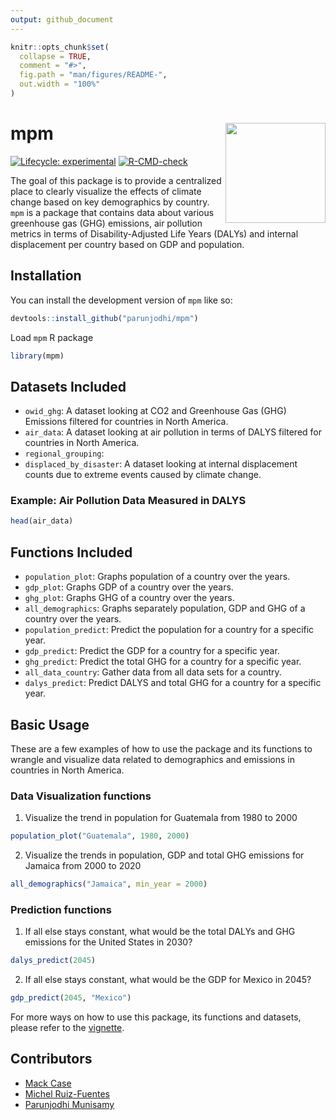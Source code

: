 ```yaml
---
output: github_document
---
```


<!-- README.md is generated from README.Rmd. Please edit that file -->

```r
knitr::opts_chunk$set(
  collapse = TRUE,
  comment = "#>",
  fig.path = "man/figures/README-",
  out.width = "100%"
)
```

# mpm <img src='data-raw/hex-mpm.png' align="right" height="160"/>

<!-- badges: start -->
[![Lifecycle: experimental](https://img.shields.io/badge/lifecycle-experimental-orange.svg)](https://lifecycle.r-lib.org/articles/stages.html#experimental)
[![R-CMD-check](https://github.com/parunjodhi/mpm/actions/workflows/R-CMD-check.yaml/badge.svg)](https://github.com/parunjodhi/mpm/actions/workflows/R-CMD-check.yaml)
<!-- [![CRAN status](https://www.r-pkg.org/badges/version/mpm)](https://CRAN.R-project.org/package=mpm) -->
<!-- badges: end -->

The goal of this package is to provide a centralized place to clearly visualize the effects of climate change based on key demographics by country. `mpm` is a package that contains data about various greenhouse gas (GHG) emissions, air pollution metrics in terms of Disability-Adjusted Life Years (DALYs) and internal displacement per country based on GDP and population.

## Installation

You can install the development version of `mpm` like so:

``` r
devtools::install_github("parunjodhi/mpm")
```

Load `mpm` R package
```r
library(mpm)
```

## Datasets Included
  + `owid_ghg`: A dataset looking at CO2 and Greenhouse Gas (GHG) Emissions filtered for countries in North America.
  + `air_data`: A dataset looking at air pollution in terms of DALYS filtered for countries in North America.
  + `regional_grouping`:
  + `displaced_by_disaster`: A dataset looking at internal displacement counts due to extreme events caused by climate change.
  
### Example: Air Pollution Data Measured in DALYS
```r
head(air_data)
```

## Functions Included
  + `population_plot`: Graphs population of a country over the years.
  + `gdp_plot`: Graphs GDP of a country over the years.
  + `ghg_plot`: Graphs GHG of a country over the years.
  + `all_demographics`: Graphs separately population, GDP and GHG of a country over the years.
  + `population_predict`: Predict the population for a country for a specific year.
  + `gdp_predict`: Predict the GDP for a country for a specific year.
  + `ghg_predict`: Predict the total GHG for a country for a specific year.
  + `all_data_country`: Gather data from all data sets for a country.
  + `dalys_predict`: Predict DALYS and total GHG for a country for a specific year.
  
## Basic Usage
These are a few examples of how to use the package and its functions to wrangle and visualize data related to demographics and emissions in countries in North America.

### Data Visualization functions
  1. Visualize the trend in population for Guatemala from 1980 to 2000
```r
population_plot("Guatemala", 1980, 2000)
```

  2. Visualize the trends in population, GDP and total GHG emissions for Jamaica from 2000 to 2020
```r
all_demographics("Jamaica", min_year = 2000)
```

### Prediction functions
  1. If all else stays constant, what would be the total DALYs and GHG emissions for the United States in 2030?
```r
dalys_predict(2045)
```

  2. If all else stays constant, what would be the GDP for Mexico in 2045?
```r
gdp_predict(2045, "Mexico")
```

For more ways on how to use this package, its functions and datasets, please refer to the [vignette](https://github.com/parunjodhi/mpm/blob/main/vignettes/mpm.Rmd).

## Contributors
  - [Mack Case](https://github.com/mcase07)
  - [Michel Ruiz-Fuentes](https://github.com/michelruizfuentes)
  - [Parunjodhi Munisamy](https://github.com/parunjodhi)
